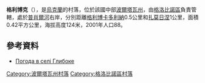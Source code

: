 {{coord|49|24|48|N|33|44|7|E|scale:100000_region:UA|display=title}}

'''格利博克'''（{{lang-uk|Глибоке}}），是[[烏克蘭|烏克蘭]]的村落，位於該國中部[[波爾塔瓦州|波爾塔瓦州]]，由[[格洛比諾區|格洛比諾區]]負責管轄，處於[[普肖爾河|普肖爾河]]右岸，分別距離[[格利博卡多利納_(科澤利希納區)|格利博卡多利納]]0.5公里和[[扎莫日涅_(格洛比諾區)|扎莫日涅]]1公里，面積0.42平方公里，海拔高度124米，2001年人口88。

==參考資料==
* [http://weather.in.ua/ua/poltavskaja/5161 Погода в селі Глибоке] {{Wayback|url=http://weather.in.ua/ua/poltavskaja/5161 |date=20170206032541 }}

{{DEFAULTSORT:Глибоке}}
[[Category:波爾塔瓦州村落|Category:波爾塔瓦州村落]]
[[Category:格洛比諾區村落|Category:格洛比諾區村落]]


{{Poltava-geo-stub}}